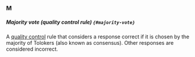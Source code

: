 ### M

##### Majority vote (quality control rule) `{#majority-vote}`

A [quality control](#quality-control) rule that considers a response correct if it is chosen by the majority of Tolokers (also known as consensus). Other responses are considered incorrect.
